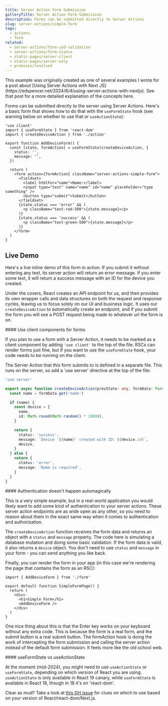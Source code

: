 ```yaml
---
title: Server Action Form Submission
galleryTitle: Server Action Form Submission
description: Forms can be submitted directly to Server Actions
slug: server-actions/simple-form
tags:
  - actions
  - form
related:
  - server-actions/form-zod-validation
  - server-actions/form-status
  - static-pages/server-client
  - static-pages/server-only
  - promises/resolved
---
```


<Callout type="note">
  This example was originally created as one of several examples I wrote for a
  post about [Using Server Actions with Next
  JS](https://edspencer.net/2024/6/4/using-server-actions-with-nextjs). See that
  post for a more detailed explanation of the concepts here.
</Callout>

Forms can be submitted directly to the server using Server Actions. Here's a basic form that shows how to do that with the `useFormState` hook (see warning below on whether to use that or `useActionState`):

```form.tsx
'use client'
import { useFormState } from 'react-dom'
import { createDeviceAction } from './action'

export function AddDeviceForm() {
  const [state, formAction] = useFormState(createDeviceAction, {
    status: '',
    message: '',
  })

  return (
    <form action={formAction} className="server-actions-simple-form">
      <fieldset>
        <label htmlFor="name">Name:</label>
        <input type="text" name="name" id="name" placeholder="type something" />
        <button type="submit">Submit</button>
      </fieldset>
      {state.status === 'error' && (
        <p className="text-red-500">{state.message}</p>
      )}
      {state.status === 'success' && (
        <p className="text-green-500">{state.message}</p>
      )}
    </form>
  )
}
```

## Live Demo

Here's a live inline demo of this form in action. If you submit it without entering any text, its server action will return an error message. If you enter some text, it will return a success message with an ID for the device you created.

<SimpleFormPage />

Under the covers, React creates an API endpoint for us, and then provides its own wrapper calls and data structures on both the request and response cycles, leaving us to focus solely on our UI and business logic. It uses our `createDeviceAction` to automatically create an endpoint, and if you submit the form you will see a POST request being made to whatever url the form is on.

<Callout type="warning">
#### Use client components for forms

If you plan to use a form with a Server Action, it needs to be marked as a client component by adding `'use client'` to the top of the file. RSCs can render forms just fine, but if you want to use the `useFormState` hook, your code needs to be running on the client.

</Callout>

The Server Action that this form submits to is defined in a separate file. This runs on the server, so add a 'use server' directive at the top of the file:

```action.ts
'use server'

export async function createDeviceAction(prevState: any, formData: FormData) {
  const name = formData.get('name')

  if (name) {
    const device = {
      name,
      id: Math.round(Math.random() * 10000),
    }

    return {
      status: 'success',
      message: `Device '${name}' created with ID: ${device.id}`,
      device,
    }
  } else {
    return {
      status: 'error',
      message: 'Name is required',
    }
  }
}

```

<Callout type="warning">
#### Authentication doesn't happen automagically

This is a very simple example, but in a real-world application you would likely want to add some kind of authentication to your server actions. These server action endpoints are as wide open as any other, so you need to reason about them in the exact same way when it comes to authentication and authorization.

</Callout>

The `createDeviceAction` function receives the form data and returns an object with a `status` and `message` property. The code here is simulating a database mutation and doing some basic validation. If the form data is valid, it also returns a `device` object. You don't need to use `status` and `message` in your form - you can send anything you like back.

Finally, you can render the form in your app (in this case we're rendering the page that contains the form as an RSC):

```page.tsx
import { AddDeviceForm } from './form'

export default function SimpleFormPage() {
  return (
    <div>
      <h1>Simple Form</h1>
      <AddDeviceForm />
    </div>
  )
}
```

One nice thing about this is that the Enter key works on your keyboard without any extra code. This is because the form is a real form, and the submit button is a real submit button. The formAction hook is doing the work of intercepting the form submission and calling the server action instead of the default form submission. It feels more like the old school web.

<Callout type="warning">
#### useFormState vs useActionState

At the moment (mid-2024), you might need to use `useActionState` or `useFormState`, depending on which version of React you are using. `useActionState` is only available in React 19 canary, while `useFormState` is available in React 18, though in 18 it's on 'react-dom'.

Clear as mud? Take a look at [this GH issue](https://github.com/vercel/next.js/issues/65673) for clues on which to use based on your version of React/react-dom/Next.js.

</Callout>
